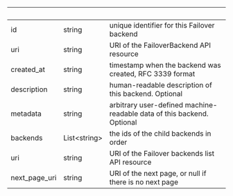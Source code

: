 | &nbsp;        | &nbsp;             | &nbsp;                                                                 |
| ------------- | ------------------ | ---------------------------------------------------------------------- |
| id            | string             | unique identifier for this Failover backend                            |
| uri           | string             | URI of the FailoverBackend API resource                                |
| created_at    | string             | timestamp when the backend was created, RFC 3339 format                |
| description   | string             | human-readable description of this backend. Optional                   |
| metadata      | string             | arbitrary user-defined machine-readable data of this backend. Optional |
| backends      | List&lt;string&gt; | the ids of the child backends in order                                 |
| uri           | string             | URI of the Failover backends list API resource                         |
| next_page_uri | string             | URI of the next page, or null if there is no next page                 |
